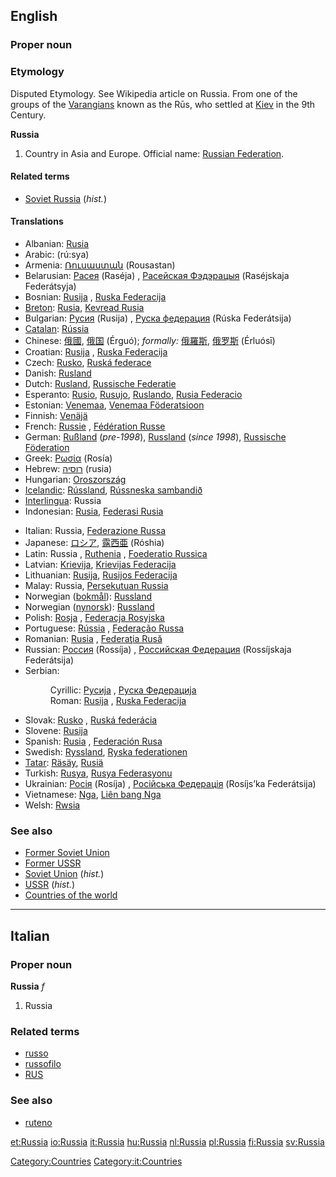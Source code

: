 ==English==
{{wikipedia}}
===Proper noun===
===Etymology===
Disputed Etymology. See Wikipedia article on Russia. From one of the groups of the [[Varangian]]s known as the Rūs, who settled at [[Kiev]] in the 9th Century.

'''Russia'''

# Country in Asia and Europe. Official name: [[Russian Federation]].

====Related terms====
*[[Soviet Russia]] (''hist.'')

====Translations====
{{top}}
*Albanian: [[Rusia]]
*Arabic: {{ARchar|[[روسيا]]}} (rú:sya) {{f}}
*Armenia: [[Ռուսաստան]] (Rousastan)
*Belarusian: [[Расея]] (Raséja) {{f}}, [[Расейская Фэдэрацыя]] (Raséjskaja Federátsyja) {{f}}
*Bosnian: [[Rusija]] {{f}}, [[Ruska Federacija]] {{f}}
*[[Breton]]: [[Rusia]], [[Kevread Rusia]]
*Bulgarian: [[Русия]] (Rusija) {{f}}, [[Руска федерация]] (Rúska Federátsija) {{f}}
*[[Catalan]]: [[Rússia]] {{f}}
*Chinese: [[俄國]], [[俄国]] (Érguó); ''formally:'' [[俄羅斯]], [[俄罗斯]] (Érluósī)
*Croatian: [[Rusija]] {{f}}, [[Ruska Federacija]] {{f}}
*Czech: [[Rusko]], [[Ruská federace]]
*Danish: [[Rusland]]
*Dutch: [[Rusland]], [[Russische Federatie]]
*Esperanto: [[Rusio]], [[Rusujo]], [[Ruslando]], [[Rusia Federacio]]
*Estonian: [[Venemaa]], [[Venemaa Föderatsioon]]
*Finnish: [[Venäjä]]
*French: [[Russie]] {{f}}, [[Fédération Russe]] {{f}}
*German: [[Rußland]] {{n}} (''pre-1998''), [[Russland]] (''since 1998''), [[Russische Föderation]] {{f}}
*Greek: [[Ρωσία]] (Rosía) {{f}}
*Hebrew: [[רוסיה]] (rusia) {{f}}
*Hungarian: [[Oroszország]]
*[[Icelandic]]: [[Rússland]], [[Rússneska sambandið]]
*[[Interlingua]]: Russia
*Indonesian: [[Rusia]], [[Federasi Rusia]]
{{mid}}
*Italian: Russia, [[Federazione Russa]]
*Japanese: [[ロシア]], [[露西亜]] (Róshia)
*Latin: Russia {{f}}, [[Ruthenia]] {{f}}, [[Foederatio Russica]] {{f}}
*Latvian: [[Krievija]], [[Krievijas Federacija]]
*Lithuanian: [[Rusija]], [[Rusijos Federacija]]
*Malay: Russia, [[Persekutuan Russia]]
*Norwegian ([[bokmål]]): [[Russland]]
*Norwegian ([[nynorsk]]): [[Russland]]
*Polish: [[Rosja]] {{f}}, [[Federacja Rosyjska]] {{f}}
*Portuguese: [[Rússia]] {{f}}, [[Federação Russa]] {{f}}
*Romanian: [[Rusia]] {{f}}, [[Federaţia Rusă]] {{f}}
*Russian: [[Россия]] (Rossíja) {{f}}, [[Российская Федерация]] (Rossíjskaja Federátsija) {{f}}
*Serbian:
*:Cyrillic: [[Русија#Serbian|Русија]] {{f}}, [[Руска Федерација]]
*:Roman: [[Rusija#Serbian|Rusija]] {{f}}, [[Ruska Federacija#Serbian|Ruska Federacija]] {{f}}
*Slovak: [[Rusko]] {{n}}, [[Ruská federácia]] {{f}}
*Slovene: [[Rusija]] {{f}}
*Spanish: [[Rusia]] {{f}}, [[Federación Rusa]] {{f}}
*Swedish: [[Ryssland]], [[Ryska federationen]]
*[[Tatar]]: [[Räsäy]], [[Rusiä]]
*Turkish: [[Rusya]], [[Rusya Federasyonu]]
*Ukrainian: [[Росія]] (Rosíja) {{f}}, [[Російська Федерація]] (Rosíjs’ka Federátsija) {{f}}
*Vietnamese: [[Nga]], [[Liên bang Nga]]
*Welsh: [[Rwsia]] {{f}}
{{bottom}}

===See also===
*[[Former Soviet Union]]
*[[Former USSR]]
*[[Soviet Union]] (''hist.'')
*[[USSR]] (''hist.'')
*[[Countries of the world]]

----

==Italian==
===Proper noun===
'''Russia''' ''f''

# Russia

===Related terms===
*[[russo]]
*[[russofilo]]
*[[RUS]]

===See also===
*[[ruteno]]

[[Category:Countries]]
[[Category:it:Countries]]

[[et:Russia]]
[[io:Russia]]
[[it:Russia]]
[[hu:Russia]]
[[nl:Russia]]
[[pl:Russia]]
[[fi:Russia]]
[[sv:Russia]]